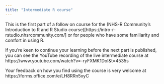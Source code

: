 ```yaml
---
title: "Intermediate R course"
---
```


This is the first part of a follow on course for the (NHS-R Community's Introduction to R and R Studio course)[https://intro-r-rstudio.nhsrcommunity.com/] or for people who have some familiarity and comfort in using R. 

If you're keen to continue your learning before the next part is published, you can see the YouTube recording of the live intermediate course at https://www.youtube.com/watch?v=-ryFXMK1DoI&t=4535s

Your feedback on how you find using the course is very welcome at https://forms.office.com/e/LH8RRn5xyC

